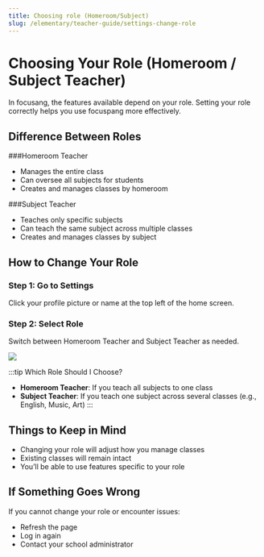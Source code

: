 ```yaml
---
title: Choosing role (Homeroom/Subject)
slug: /elementary/teacher-guide/settings-change-role
---
```



# Choosing Your Role (Homeroom / Subject Teacher)

In focusang, the features available depend on your role. Setting your role correctly helps you use focuspang more effectively.

## Difference Between Roles

###Homeroom Teacher

- Manages the entire class
- Can oversee all subjects for students
- Creates and manages classes by homeroom

###Subject Teacher

- Teaches only specific subjects
- Can teach the same subject across multiple classes
- Creates and manages classes by subject

## How to Change Your Role

### Step 1: Go to Settings

Click your profile picture or name at the top left of the home screen.

### Step 2: Select Role

Switch between Homeroom Teacher and Subject Teacher as needed.

<Image src="/img/en/elementary/teacher/10-02.jpg" size="lg" />

:::tip Which Role Should I Choose?

- **Homeroom Teacher**: If you teach all subjects to one class
- **Subject Teacher**: If you teach one subject across several classes (e.g., English, Music, Art)
  :::

## Things to Keep in Mind

- Changing your role will adjust how you manage classes
- Existing classes will remain intact
- You’ll be able to use features specific to your role

## If Something Goes Wrong

If you cannot change your role or encounter issues:

- Refresh the page
- Log in again
- Contact your school administrator
